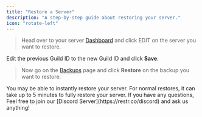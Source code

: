 ```yaml
---
title: "Restore a Server"
description: "A step-by-step guide about restoring your server."
icon: "rotate-left"
---
```


> Head over to your server [Dashboard](https://restorecord.com/dashboard/servers) and click EDIT on the server you want to restore.

Edit the previous Guild ID to the new Guild ID and click **Save**.

> Now go on the [Backups](https://restorecord.com/dashboard/backups) page and click **Restore** on the backup you want to restore.

<Note>
    You may be able to instantly restore your server.
</Note>

<Warning>
    For normal restores, it can take up to 5 minutes to fully restore your server.
</Warning>

<Info>
  <Card title="Any Questions?" icon="question" href="https://restr.co/discord">
    If you have any questions, Feel free to join our [Discord Server](https://restr.co/discord) and ask us anything!
  </Card>
</Info>
